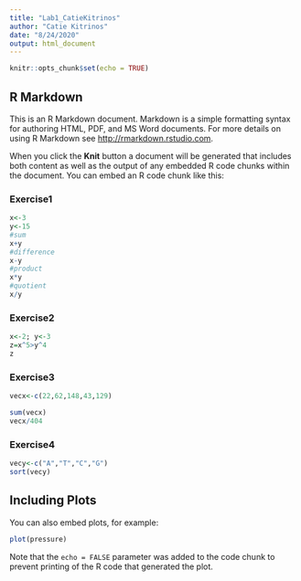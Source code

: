 ```yaml
---
title: "Lab1_CatieKitrinos"
author: "Catie Kitrinos"
date: "8/24/2020"
output: html_document
---
```


```r
knitr::opts_chunk$set(echo = TRUE)
```

## R Markdown

This is an R Markdown document. Markdown is a simple formatting syntax for authoring HTML, PDF, and MS Word documents. For more details on using R Markdown see <http://rmarkdown.rstudio.com>.

When you click the **Knit** button a document will be generated that includes both content as well as the output of any embedded R code chunks within the document. You can embed an R code chunk like this:


### Exercise1
```r
x<-3
y<-15
#sum
x+y
#difference
x-y
#product
x*y
#quotient
x/y
```
### Exercise2
```r
x<-2; y<-3
z=x^5>y^4
z
```

### Exercise3
```r
vecx<-c(22,62,148,43,129)

sum(vecx)
vecx/404
```

### Exercise4
```r
vecy<-c("A","T","C","G")
sort(vecy)
```

## Including Plots


You can also embed plots, for example:

```r
plot(pressure)
```

Note that the `echo = FALSE` parameter was added to the code chunk to prevent printing of the R code that generated the plot.
